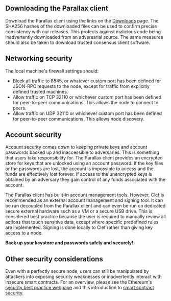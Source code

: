 ## Downloading the Parallax client

Download the Parallax client using the links on the [Downloads](https://github.com/microstack-tech/parallax/releases) page. The SHA256 hashes of the downloaded files can be used to confirm precise consistency with our releases. This protects against malicious code being inadvertently downloaded from an adversarial source. The same measures should also be taken to download trusted consensus client software.

## Networking security

The local machine's firewall settings should:

* Block all traffic to 8545, or whatever custom port has been defined for JSON-RPC requests to the node, except for traffic from explicitly defined trusted machines.
* Allow traffic on TCP 32110 or whichever custom port has been defined for peer-to-peer communications. This allows the node to connect to peers.
* Allow traffic on UDP 32110 or whichever custom port has been defined for peer-to-peer communications. This allows node discovery.

## Account security

Account security comes down to keeping private keys and account passwords backed up and inaccessible to adversaries. This is something that users take responsibility for. The Parallax client provides an encrypted store for keys that are unlocked using an account password. If the key files or the passwords are lost, the account is impossible to access and the funds are effectively lost forever. If access to the unencrypted keys is obtained by an adversary they gain control of any funds associated with the account.

The Parallax client has built-in account management tools. However, Clef is recommended as an external account management and signing tool. It can be run decoupled from the Parallax client and can even be run on dedicated secure external hardware such as a VM or a secure USB drive. This is considered best practice because the user is required to manually review all actions that touch sensitive data, except where specific predefined rules are implemented. Signing is done locally to Clef rather than giving key access to a node.

**Back up your keystore and passwords safely and securely!**

## Other security considerations

Even with a perfectly secure node, users can still be manipulated by attackers into exposing security weaknesses or inadvertently interact with insecure smart contracts. For an overview, please see the Ethereum's [security best practice webpage](https://ethereum.org/en/security) and this introduction to [smart contract security](https://ethereum.org/en/developers/docs/smart-contracts/security/).
